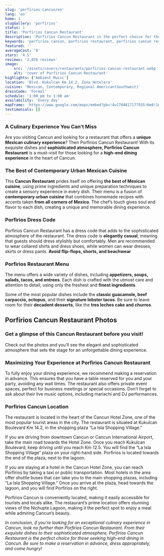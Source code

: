 ```yaml
---
slug: 'porfirios-cancun/en'
lang: 'en'
home: 1
slugGallery: 'porfirios'
status: 1
title: 'Porfirios Cancun Restaurant'
description: 'Porfirios Cancun Restaurant is the perfect choice for those seeking Mexican cuisine for high-end dining. The best place for dine near you.'
keywords: 'porfirios cancun, porfirios restaurant, porfirios cancun restaurant, porfirios cancun menu, porfirios cancun prices, porfirios cancun reviews, porfirios cancun dress code, porfirios cancun location, porfirios cancun schedule, porfirios cancun availability, porfirios cancun map, porfirios cancun reservations'
featured: ''
averageCost: '0'
stars: '4.5'
reviews: '2,876 reviews'
image:
    src: '/assets/covers/restaurants/porfirios-cancun-restaurant.webp'
    alt: 'cover of Porfirios Cancun Restaurant'
highlights: ['Ambient Music']
location: 'Blvd. Kukulcan Km 14.2, Zona Hotelera'
cuisine: 'Mexican, Contemporary, Regional American(Southwest)'
dressCode: 'Formal'
schedule: '1:00 pm to 1:00 am'
availability: 'Every day'
mapFrame: 'https://www.google.com/maps/embed?pb=!4v1704817177555!6m8!1m7!1sCAoSLEFGMVFpcE1FRHBmZFA3emNuV1RwTXdhN0k4bHI1a0NmaWVMaUpKV1R6Ul8z!2m2!1d21.09228482453572!2d-86.77112018375254!3f300!4f0!5f0.5970117501821992'
testimonials: []
---
```



<h3 class="text-lg md:text-2xl font-bold text-green-700 mt-10 mb-4">A Culinary Experience You Can’t Miss</h3>

<p class="text-base md:text-lg mb-2">Are you visiting Cancun and looking for a restaurant that offers a <strong>unique Mexican culinary experience</strong>? Then Porfirios Cancun Restaurant! With its exquisite dishes and <strong>sophisticated atmosphere, Porfirios Cancun Restaurant</strong> is a must-visit for those looking for a <strong>high-end dining experience</strong> in the heart of Cancun.</p>

<h3 class="text-lg md:text-2xl font-bold text-green-700 mt-10 mb-4">The Best of Contemporary Urban Mexican Cuisine</h3>

<p class="text-base md:text-lg mb-2">This <strong>Cancun Restaurant</strong> prides itself on offering <strong>the best of Mexican cuisine</strong>, using prime ingredients and unique preparation techniques to create a sensory experience in every dish. Their menu is a fusion of <strong>contemporary urban cuisine</strong> that combines homemade recipes with accents taken <strong>from all corners of Mexico</strong>. The chef’s touch gives soul and flavor to each dish, creating a unique and memorable dining experience.</p>

<h3 class="text-lg md:text-2xl font-bold text-green-700 mt-10 mb-4">Porfirios Dress Code</h3>

<p class="text-base md:text-lg mb-2">Porfirios Cancun Restaurant has a dress code that adds to the sophisticated atmosphere of the restaurant. The dress code is <strong>elegantly casual</strong>, meaning that guests should dress stylishly but comfortably. Men are recommended to wear collared shirts and dress shoes, while women can wear dresses, skirts or dress pants. <strong>Avoid flip-flops, shorts, and beachwear</strong></p>

<h3 class="text-lg md:text-2xl font-bold text-green-700 mt-10 mb-4">Porfirios Restaurant Menu</h3>

<p class="text-base md:text-lg mb-2">The menu offers a wide variety of dishes, including <strong>appetizers, soups, salads, tacos, and entrees</strong>. Each dish is crafted with the utmost care and attention to detail, using only the freshest and <strong>finest ingredients</strong>.</p>

<p class="text-base md:text-lg mb-2">Some of the most popular dishes include the <strong>classic guacamole, beef carpaccio, octopus</strong>, and their <strong>signature lobster tacos</strong>. Be sure to leave room for their <strong>decadent desserts</strong>, like the <strong>tres leches cake and churros</strong>.</p>

<h2 class="text-xl md:text-3xl font-bold text-orange-600 mt-10 mb-4">Porfirios Cancun Restaurant Photos</h2>

<h3 class="text-lg md:text-2xl font-bold text-green-700 mt-10 mb-4">Get a glimpse of this Cancun Restaurant before you visit!</h3>

<p class="text-base md:text-lg mb-2">Check out the photos and you’ll see the elegant and sophisticated atmosphere that sets the stage for an unforgettable dining experience.</p>

<h3 class="text-lg md:text-2xl font-bold text-green-700 mt-10 mb-4">Maximizing Your Experience at Porfirios Cancun Restaurant</h3>

<p class="text-base md:text-lg mb-2">To fully enjoy your dining experience, we recommend making a reservation in advance. This ensures that you have a table reserved for you and your party, avoiding any wait times. The restaurant also offers private event spaces, perfect for business meetings or special occasions. Don’t forget to ask about their live music options, including mariachi and DJ performances.</p>

<h3 class="text-lg md:text-2xl font-bold text-green-700 mt-10 mb-4">Porfirios Cancun Location</h3>

<p class="text-base md:text-lg mb-2">The restaurant is located in the heart of the Cancun Hotel Zone, one of the most popular tourist areas in the city. The restaurant is situated at Kukulcan Boulevard Km 14.2, in the shopping plaza “La Isla Shopping Village.”</p>

<MapFrame 
    client:visible 
    url="https://www.google.com/maps/embed?pb=!1m14!1m8!1m3!1d59560.093104228516!2d-86.771144!3d21.092391!3m2!1i1024!2i768!4f13.1!3m3!1m2!1s0x8f4c284608f9450d%3A0x64a796cd07c9aa72!2sPorfirio&#39;s%20Canc%C3%BAn%20%7C%20Restaurante%20de%20comida%20mexicana!5e0!3m2!1ses!2smx!4v1736276537011!5m2!1ses!2smx" 
    titleAct={frontmatter.title}
    textMap="See the restaurant on the map" 
/>

<p class="text-base md:text-lg mb-2">If you are driving from downtown Cancun or Cancun International Airport, take the main road towards the Hotel Zone. Once you reach Kukulcan Boulevard, keep driving until you reach Km 12.5. You will find the “La Isla Shopping Village” plaza on your right-hand side. Porfirios is located towards the end of the plaza, next to the lagoon.</p>

<p class="text-base md:text-lg mb-2">If you are staying at a hotel in the Cancun Hotel Zone, you can reach Porfirios by taking a taxi or public transportation. Most hotels in the area offer shuttle buses that can take you to the main shopping plazas, including “La Isla Shopping Village.” Once you arrive at the plaza, head towards the lagoon, and you will find Porfirios on the right.</p>

<p class="text-base md:text-lg mb-2">Porfirios Cancun is conveniently located, making it easily accessible for tourists and locals alike. The restaurant’s prime location offers stunning views of the Nichupte Lagoon, making it the perfect spot to enjoy a meal while admiring Cancun’s beauty.</p>

<p class="text-base md:text-lg mb-2"><em>In conclusion, if you’re looking for an exceptional culinary experience in Cancun, look no further than Porfirios Cancun Restaurant. From their exquisite dishes to their sophisticated atmosphere, Porfirios Cancun Restaurant is the perfect choice for those seeking high-end dining in Cancun. Be sure to make a reservation in advance, dress appropriately, and come hungry!</em></p>
